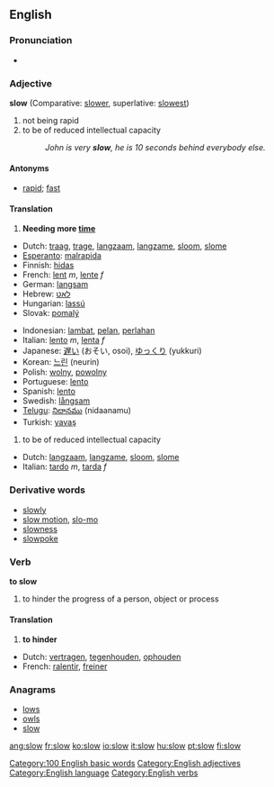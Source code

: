 ==English==
===Pronunciation===
*{{audio|en-us-slow.ogg|Audio (US)}}

===Adjective===
'''slow''' (Comparative: [[slower]], superlative: [[slowest]])

#<!--AdjTakingTime-->not being rapid
#<!--AdjLessQuickToCatchOn-->to be of reduced intellectual capacity
#:''John is very '''slow''', he is 10 seconds behind everybody else.''

====Antonyms====
*<!--AdjTakingTime-->[[rapid]]; [[fast]]

====Translation====
#<!--AdjTakingTime-->'''Needing more [[time]]'''
{{top}}
*Dutch: [[traag]], [[trage]], [[langzaam]], [[langzame]], [[sloom]], [[slome]]
*[[Esperanto]]: [[malrapida]]
*Finnish: [[hidas]]
*French: [[lent]] ''m'', [[lente]] ''f''
*German: [[langsam]]
*Hebrew: [[לאט]]
*Hungarian: [[lassú]]
*Slovak: [[pomalý]]
{{mid}}
*Indonesian: [[lambat]], [[pelan]], [[perlahan]]
*Italian: [[lento]] ''m'', [[lenta]] ''f''
*Japanese: [[遅い]] (おそい, osoi), [[ゆっくり]] (yukkuri)
*Korean: [[느린]] (neurin)
*Polish: [[wolny]], [[powolny]]
*Portuguese: [[lento]]
*Spanish: [[lento]]
*Swedish: [[långsam]]
*[[Telugu]]: [[నిదానము]] (nidaanamu)
*Turkish: [[yavaş]]
{{bottom}}

#<!--AdjLessQuickToCatchOn-->to be of reduced intellectual capacity
{{top}}
*Dutch: [[langzaam]], [[langzame]], [[sloom]], [[slome]]
*Italian: [[tardo]] ''m'', [[tarda]] ''f''
{{mid}}
{{bottom}}

===Derivative words===
*[[slowly]]
*[[slow motion]], [[slo-mo]]
*[[slowness]]
*[[slowpoke]]

===Verb===
'''to slow'''

#<!--VTrHinder-->to hinder the progress of a person, object or process

====Translation====
#<!--VTrHinder-->'''to hinder'''
{{top}}
*Dutch: [[vertragen]], [[tegenhouden]], [[ophouden]]
*French: [[ralentir]], [[freiner]]

{{mid}}
{{bottom}}

===Anagrams===
*[[lows]]
*[[owls]]
*[[slow]]


[[Category:100 English basic words]]
[[Category:English adjectives]]
[[Category:English language]]
[[Category:English verbs]]

{{cleanup}}

[[ang:slow]]
[[fr:slow]]
[[ko:slow]]
[[io:slow]]
[[it:slow]]
[[hu:slow]]
[[pt:slow]]
[[fi:slow]]